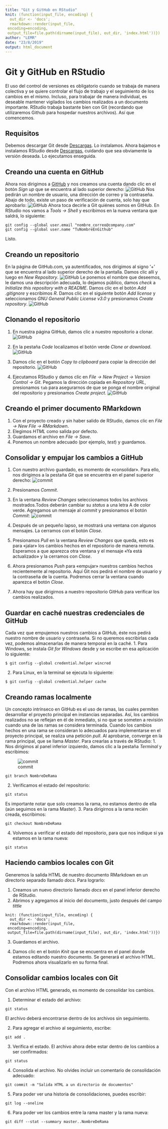 ```yaml
---
title: "Git y GitHub en RStudio"
knit: (function(input_file, encoding) {
  out_dir <- 'docs';
  rmarkdown::render(input_file,
 encoding=encoding,
 output_file=file.path(dirname(input_file), out_dir, 'index.html'))})
author: "LEMR"
date: "23/8/2019"
output: html_document
---
```


# Git y GitHub en RStudio
El uso del control de versiones es obligatorio cuando se trabaja de manera colectiva y se quiere controlar el flujo de trabajo y el seguimiento de los cambios en el mismo. Incluso, para trabajar de manera individual, es deseable mantener vigilados los cambios realizados a un documento importante. 
RStudio trabaja bastante bien con Git (recordando que utilizaremos Github para hospedar nuestros archivos). Así que comencemos. 

## Requisitos
Debemos descargar Git desde [Descargas](https://git-scm.com/downloads). Lo instalamos. Ahora bajamos e instalamos RStudio desde [Descargas](https://www.rstudio.com/products/rstudio/download/), cuidando que sea obviamente la versión deseada. Lo ejecutamos enseguida.

## Creando una cuenta en GitHub
Ahora nos dirigimos a [GitHub](https://github.com) y nos creamos una cuenta dando clic en el botón _Sign up_ que se encuentra al lado superior derecho: 
![GitHub](images/001-github.png)
Nos pedirán un nombre de usuario, una dirección de correo y la contraseña. Abajo de todo, existe un paso de verificación de cuenta, solo hay que aprobarlo:
![GitHub](images/002-github.png)
Ahora toca decirle a Git quiénes somos en GitHub. En RStudio nos vamos a _Tools -> Shell_ y escribimos en la nueva ventana que saldrá, lo siguiente:
```
git config --global user.email "nombre_correo@company.com"
git config --global user.name "TuNombreEnGithub"
```
Listo.

## Creando un repositorio
En la página de GitHub.com, ya autentificados, nos dirigimos al signo '+' que se encuentra al lado superior derecho de la pantalla. Damos clic allí y luego en _New Repository_. 
![GitHub](images/007-github.png)
Le ponemos el nombre que deseemos, le damos una descripción adecuada, lo dejamos público, damos _check_ a _Initialize this repository with a README_. Damos clic en el botón _Add .gitignore_ y escribimos _R_. Damos clic en el siguiente botón _Add license_ y seleccionamos _GNU General Public License v3.0_ y presionamos _Create repository_.
![GitHub](images/008-github.png)

## Clonando el repositorio

1. En nuestra página GitHub, damos clic a nuestro repositorio a clonar.
![GitHub](images/009-github.png)

2. En la pestaña _Code_ localizamos el botón verde _Clone or download_.
![GitHub](images/010-github.png)

3. Damos clic en el botón _Copy to clipboard_ para copiar la dirección del repositorio.
![GitHub](images/011-github.png)

4. Ejecutamos RStudio y damos clic en _File -> New Project -> Version Control -> Git_. Pegamos la dirección copiada en _Repository URL_, presionamos `tab` para asegurarnos de que se ponga el nombre original del repositorio y presionamos _Create project_.
![GitHub](images/012-github.png)

## Creando el primer documento RMarkdown
1. Con el proyecto creado y sin haber salido de RStudio, damos clic en _File -> New File -> RMarkdown_.
2. Elegimos _HTML_ como salida por defecto.
3. Guardamos el archivo en _File -> Save_.
4. Ponemos un nombre adecuado (por ejemplo, _test_) y guardamos.

## Consolidar y empujar los cambios a GitHub
1. Con nuestro archivo guardado, es momento de «consolidar». Para ello, nos dirigimos a la pestaña _Git_ que se encuentra en el panel superior derecho:
![commit](images/013-github.png)

2. Presionamos _Commit_.
3. En la ventana _Review Changes_ seleccionamos todos los archivos mostrados.Todos deberán cambiar su _status_ a una letra A de color verde. Agregamos un mensaje al _commit_ y presionamos el botón _Commit_:
![commit](images/014-github.png)

4. Después de un pequeño lapso, se mostrará una ventana con algunos mensajes. La cerramos con el botón _Close_.
5. Presionamos _Pull_ en la ventana _Review Changes_ que queda, esto es para «jalar» los cambios hechos en el repositorio de manera remota. Esperamos a que aparezca otra ventana y el mensaje «Ya está actualizado» y la cerramos con _Close_.
6. Ahora presionamos _Push_ para «empujar» nuestros cambios hechos recientemente al repositorio. Aquí Git nos pedirá el nombre de usuario y la contraseña de la cuenta. Podremos cerrar la ventana cuando aparezca el botón _Close_.
7. Ahora hay que dirigirnos a nuestro repositorio GitHub para verificar los cambios realizados.

## Guardar en caché nuestras credenciales de GitHub
Cada vez que empujemos nuestros cambios a GitHub, éste nos pedirá nuestro nombre de usuario y contraseña. Si no queremos escribirlas cada vez, podemos almacenarlas de manera temporal en la caché. 
1. Para Windows, se instala _Git for Windows_ desde [](https://gitforwindows.org/) y se escribe en esa aplicación lo siguiente: 
```
$ git config --global credential.helper wincred
``` 
2. Para Linux, en la terminal se ejecuta lo siguiente:
```
$ git config --global credential.helper cache
```

## Creando ramas localmente
Un concepto intrínseco en GitHub es el uso de ramas, las cuales permiten desarrollar el proyecto principal en instancias separadas. Así, los cambios realizados no se reflejan en él de inmediato, si no que se someten a revisión cuando una de las ramas se considera terminada. Cuando los cambios hechos en una rama se consideran lo adecuados para implementarse en el proyecto principal, se realiza una petición _pull_. Al aprobarse, converge en la rama principal, que se llama _Master_.
Para crearlas a través de RStudio:
1. Nos dirigimos al panel inferior izquierdo, damos clic a la pestaña _Terminal_ y escribimos: 

![commit](images/015-github.png)

```
git branch NombreDeRama
```
2. Verificamos el estado del repositorio:
```
git status
```
Es importante notar que solo creamos la rama, no estamos dentro de ella (aún seguimos en la rama Master).
3. Para dirigirnos a la rama recién creada, escribimos:
```
git checkout NombreDeRama
```
4. Volvemos a verificar el estado del repositorio, para que nos indique si ya estamos en la rama nueva:
```
git status
```

## Haciendo cambios locales con Git
Generemos la salida HTML de nuestro documento RMarkdown en un directorio separado llamado _docs_. Para lograrlo:

1. Creamos un nuevo directorio llamado _docs_ en el panel inferior derecho de RStudio.
2. Abrimos y agregamos al inicio del documento, justo después del campo _tittle_

```
knit: (function(input_file, encoding) {
  out_dir <- 'docs';
  rmarkdown::render(input_file,
 encoding=encoding,
 output_file=file.path(dirname(input_file), out_dir, 'index.html'))})
 ```

3. Guardamos el archivo.

4. Damos clic en el botón _Knit_ que se encuentra en el panel donde estamos editando nuestro documento. Se generará el archivo HTML. Podremos ahora visualizarlo en su forma final.

## Consolidar cambios locales con Git
Con el archivo HTML generado, es momento de consolidar los cambios.

1. Determinar el estado del archivo:
```
git status
```
El archivo deberá encontrarse dentro de los archivos sin seguimiento.

2. Para agregar el archivo al seguimiento, escribe:
```
git add . 
```

3. Verifica el estado. El archivo ahora debe estar dentro de los cambios a ser confirmados:
```
git status
```

4. Consolida el archivo. No olvides incluir un comentario de consolidación adecuado:
```
git commit -m "Salida HTML a un directorio de documentos"
```

5. Para poder ver una historia de consolidaciones, puedes escribir:
```
git log --oneline
```

6. Para poder ver los cambios entre la rama master y la rama nueva:
```
git diff --stat --summary master..NombreDeRama
```
